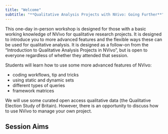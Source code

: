 ```yaml
---
title: "Welcome"
subtitle: "**Qualitative Analysis Projects with NVivo: Going Further**"
---
```


::: {.callout-note title="Session Brief"}
This one-day in-person workshop is designed for those with a basic working knowledge of NVivo for qualitative research projects. It is designed to introduce you to more advanced features and the flexible ways these can be used for qualitative analysis. It is designed as a follow-on from the "Introduction to Qualitative Analysis Projects in NVivo", but is open to everyone regardless of whether they attended that session.

Students will learn how to use some more advanced features of NVivo:

- coding workflows, tip and tricks
- using static and dynamic sets
- different types of queries
- framework matrices

We will use some curated open access qualitative data (the Qualitative Election Study of Britain). However, there is an opportunity to discuss how to use NVivo to manage your own project.
:::

## Session Aims

